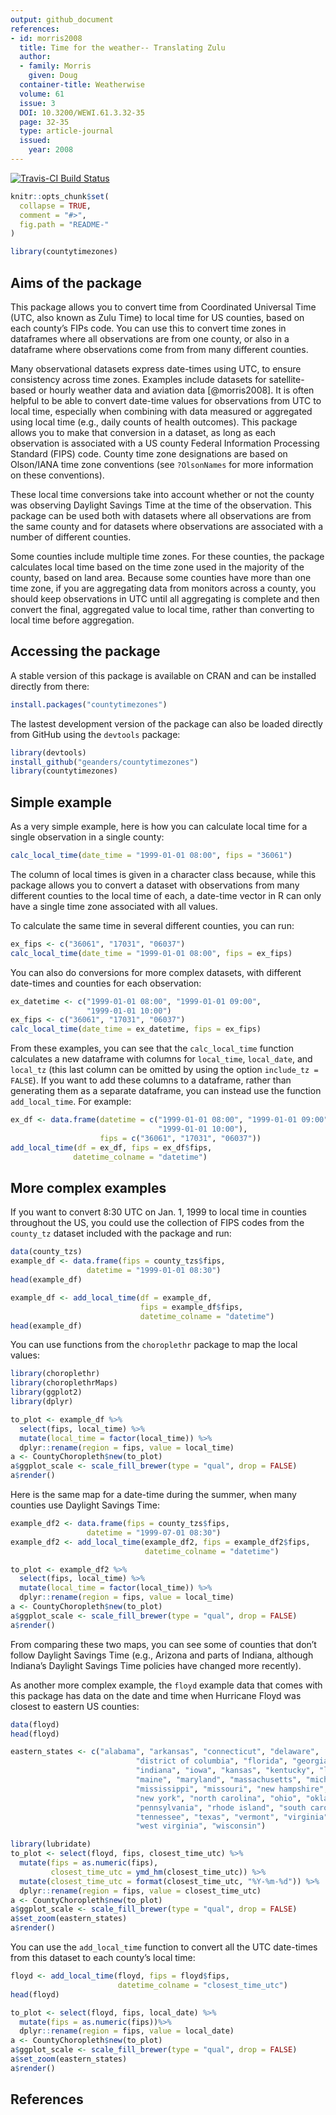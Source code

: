 ```yaml
---
output: github_document
references:
- id: morris2008
  title: Time for the weather-- Translating Zulu
  author:
  - family: Morris
    given: Doug
  container-title: Weatherwise
  volume: 61
  issue: 3
  DOI: 10.3200/WEWI.61.3.32-35
  page: 32-35
  type: article-journal
  issued:
    year: 2008
---
```


[![Travis-CI Build Status](https://travis-ci.org/geanders/countytimezones.svg?branch=master)](https://travis-ci.org/geanders/countytimezones)

<!-- README.md is generated from README.Rmd. Please edit that file -->

```r
knitr::opts_chunk$set(
  collapse = TRUE,
  comment = "#>",
  fig.path = "README-"
)
```

```r
library(countytimezones)
```

## Aims of the package

This package allows you to convert time from Coordinated Universal Time (UTC, also known as Zulu Time) to local time for US counties, based on each county's FIPs code. You can use this to convert time zones in dataframes where all observations are from one county, or also in a dataframe where observations come from from many different counties. 

Many observational datasets express date-times using UTC, to ensure consistency across time zones. Examples include datasets for satellite-based or hourly weather data and aviation data [@morris2008]. It is often helpful to be able to convert date-time values for observations from UTC to local time, especially when combining with data measured or aggregated using local time (e.g., daily counts of health outcomes). This package allows you to make that conversion in a dataset, as long as each observation is associated with a US county Federal Information Processing Standard (FIPS) code. County time zone designations are based on Olson/IANA time zone conventions (see `?OlsonNames` for more information on these conventions). 

These local time conversions take into account whether or not the county was observing Daylight Savings Time at the time of the observation. This package can be used both with datasets where all observations are from the same county and for datasets where observations are associated with a number of different counties. 

Some counties include multiple time zones. For these counties, the package calculates local time based on the time zone used in the majority of the county, based on land area. Because some counties have more than one time zone, if you are aggregating data from monitors across a county, you should keep observations in UTC until all aggregating is complete and then convert the final, aggregated value to local time, rather than converting to local time before aggregation.

## Accessing the package

A stable version of this package is available on CRAN and can be installed directly from there: 

```r
install.packages("countytimezones")
```

The lastest development version of the package can also be loaded directly from GitHub using the `devtools` package:

```r
library(devtools)
install_github("geanders/countytimezones")
library(countytimezones)
```

## Simple example

As a very simple example, here is how you can calculate local time for a single observation in a single county: 

```r
calc_local_time(date_time = "1999-01-01 08:00", fips = "36061")
```

The column of local times is given in a character class because, while this package allows you to convert a dataset with observations from many different counties to the local time of each, a date-time vector in R can only have a single time zone associated with all values. 

To calculate the same time in several different counties, you can run: 

```r
ex_fips <- c("36061", "17031", "06037")
calc_local_time(date_time = "1999-01-01 08:00", fips = ex_fips)
```

You can also do conversions for more complex datasets, with different date-times and counties for each observation: 

```r
ex_datetime <- c("1999-01-01 08:00", "1999-01-01 09:00",
                 "1999-01-01 10:00")
ex_fips <- c("36061", "17031", "06037")
calc_local_time(date_time = ex_datetime, fips = ex_fips)
```

From these examples, you can see that the `calc_local_time` function calculates a new dataframe with columns for `local_time`, `local_date`, and `local_tz` (this last column can be omitted by using the option `include_tz = FALSE`). If you want to add these columns to a dataframe, rather than generating them as a separate dataframe, you can instead use the function `add_local_time`. For example: 

```r
ex_df <- data.frame(datetime = c("1999-01-01 08:00", "1999-01-01 09:00",
                                 "1999-01-01 10:00"),
                    fips = c("36061", "17031", "06037"))
add_local_time(df = ex_df, fips = ex_df$fips,
              datetime_colname = "datetime")
```

## More complex examples

If you want to convert 8:30 UTC on Jan. 1, 1999 to local time in counties throughout the US, you could use the collection of FIPS codes from the `county_tz` dataset included with the package and run: 

```r
data(county_tzs)
example_df <- data.frame(fips = county_tzs$fips,
                 datetime = "1999-01-01 08:30")
head(example_df)

example_df <- add_local_time(df = example_df,
                             fips = example_df$fips,
                             datetime_colname = "datetime")
head(example_df)
```

You can use functions from the `choroplethr` package to map the local values:

```r
library(choroplethr)
library(choroplethrMaps)
library(ggplot2)
library(dplyr)

to_plot <- example_df %>%
  select(fips, local_time) %>%
  mutate(local_time = factor(local_time)) %>%
  dplyr::rename(region = fips, value = local_time)
a <- CountyChoropleth$new(to_plot)
a$ggplot_scale <- scale_fill_brewer(type = "qual", drop = FALSE)
a$render()
```

Here is the same map for a date-time during the summer, when many counties use Daylight Savings Time:

```r
example_df2 <- data.frame(fips = county_tzs$fips,
                 datetime = "1999-07-01 08:30") 
example_df2 <- add_local_time(example_df2, fips = example_df2$fips,
                              datetime_colname = "datetime")

to_plot <- example_df2 %>%
  select(fips, local_time) %>%
  mutate(local_time = factor(local_time)) %>%
  dplyr::rename(region = fips, value = local_time)
a <- CountyChoropleth$new(to_plot)
a$ggplot_scale <- scale_fill_brewer(type = "qual", drop = FALSE)
a$render()
```

From comparing these two maps, you can see some of counties that don't follow Daylight Savings Time (e.g., Arizona and parts of Indiana, although Indiana's Daylight Savings Time policies have changed more recently).

As another more complex example, the `floyd` example data that comes with this package has data on the date and time when Hurricane Floyd was closest to eastern US counties:

```r
data(floyd)
head(floyd)
```

```r
eastern_states <- c("alabama", "arkansas", "connecticut", "delaware",
                            "district of columbia", "florida", "georgia", "illinois",
                            "indiana", "iowa", "kansas", "kentucky", "louisiana",
                            "maine", "maryland", "massachusetts", "michigan",
                            "mississippi", "missouri", "new hampshire", "new jersey",
                            "new york", "north carolina", "ohio", "oklahoma",
                            "pennsylvania", "rhode island", "south carolina",
                            "tennessee", "texas", "vermont", "virginia",
                            "west virginia", "wisconsin")

library(lubridate)
to_plot <- select(floyd, fips, closest_time_utc) %>%
  mutate(fips = as.numeric(fips),
         closest_time_utc = ymd_hm(closest_time_utc)) %>%
  mutate(closest_time_utc = format(closest_time_utc, "%Y-%m-%d")) %>%
  dplyr::rename(region = fips, value = closest_time_utc)
a <- CountyChoropleth$new(to_plot)
a$ggplot_scale <- scale_fill_brewer(type = "qual", drop = FALSE)
a$set_zoom(eastern_states)
a$render()
```

You can use the `add_local_time` function to convert all the UTC date-times from this dataset to each county's local time:

```r
floyd <- add_local_time(floyd, fips = floyd$fips,
                        datetime_colname = "closest_time_utc")
head(floyd)
```

```r
to_plot <- select(floyd, fips, local_date) %>%
  mutate(fips = as.numeric(fips))%>%
  dplyr::rename(region = fips, value = local_date)
a <- CountyChoropleth$new(to_plot)
a$ggplot_scale <- scale_fill_brewer(type = "qual", drop = FALSE)
a$set_zoom(eastern_states)
a$render()
```


## References
